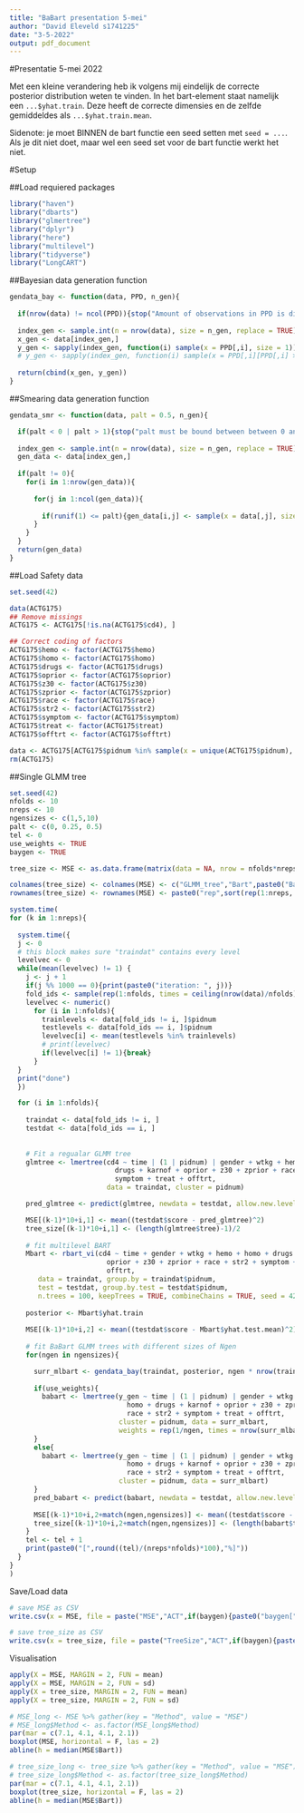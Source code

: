 ```yaml
---
title: "BaBart presentation 5-mei"
author: "David Eleveld s1741225"
date: "3-5-2022"
output: pdf_document
---
```


#Presentatie 5-mei 2022

Met een kleine verandering heb ik volgens mij eindelijk de correcte posterior distribution weten te vinden. In het bart-element staat namelijk een `...$yhat.train`. Deze heeft de correcte dimensies en de zelfde gemiddeldes als `...$yhat.train.mean`. 

Sidenote: je moet BINNEN de bart functie een seed setten met `seed = ...`. Als je dit niet doet, maar wel een seed set voor de bart functie werkt het niet.

#Setup

##Load requiered packages

```r
library("haven")
library("dbarts")
library("glmertree")
library("dplyr")
library("here")
library("multilevel")
library("tidyverse")
library("LongCART")
```

##Bayesian data generation function

```r
gendata_bay <- function(data, PPD, n_gen){
  
  if(nrow(data) != ncol(PPD)){stop("Amount of observations in PPD is different from data")}
  
  index_gen <- sample.int(n = nrow(data), size = n_gen, replace = TRUE)
  x_gen <- data[index_gen,]
  y_gen <- sapply(index_gen, function(i) sample(x = PPD[,i], size = 1))
  # y_gen <- sapply(index_gen, function(i) sample(x = PPD[,i][PPD[,i] >= quantile(PPD[,i], probs = .40) & PPD[,i] <= quantile(PPD[,i], probs = .60)], size = 1))
  
  return(cbind(x_gen, y_gen))
}
```

##Smearing data generation function

```r
gendata_smr <- function(data, palt = 0.5, n_gen){

  if(palt < 0 | palt > 1){stop("palt must be bound between between 0 and 1")}
  
  index_gen <- sample.int(n = nrow(data), size = n_gen, replace = TRUE)
  gen_data <- data[index_gen,]
  
  if(palt != 0){
    for(i in 1:nrow(gen_data)){
      
      for(j in 1:ncol(gen_data)){
        
        if(runif(1) <= palt){gen_data[i,j] <- sample(x = data[,j], size = 1)}
      }
    }
  }
  return(gen_data)
}
```

##Load Safety data

```r
set.seed(42)

data(ACTG175)
## Remove missings
ACTG175 <- ACTG175[!is.na(ACTG175$cd4), ]

## Correct coding of factors
ACTG175$hemo <- factor(ACTG175$hemo) 
ACTG175$homo <- factor(ACTG175$homo)
ACTG175$drugs <- factor(ACTG175$drugs)
ACTG175$oprior <- factor(ACTG175$oprior)
ACTG175$z30 <- factor(ACTG175$z30)
ACTG175$zprior <- factor(ACTG175$zprior)
ACTG175$race <- factor(ACTG175$race)
ACTG175$str2 <- factor(ACTG175$str2)
ACTG175$symptom <- factor(ACTG175$symptom)
ACTG175$treat <- factor(ACTG175$treat)
ACTG175$offtrt <- factor(ACTG175$offtrt)

data <- ACTG175[ACTG175$pidnum %in% sample(x = unique(ACTG175$pidnum), size = 455),]
rm(ACTG175)
```

##Single GLMM tree

```r
set.seed(42)
nfolds <- 10
nreps <- 10
ngensizes <- c(1,5,10)
palt <- c(0, 0.25, 0.5)
tel <- 0
use_weights <- TRUE
baygen <- TRUE

tree_size <- MSE <- as.data.frame(matrix(data = NA, nrow = nfolds*nreps, ncol = 2 + length(ngensizes)))

colnames(tree_size) <- colnames(MSE) <- c("GLMM_tree","Bart",paste0("BaBart_N*",ngensizes))
rownames(tree_size) <- rownames(MSE) <- paste0("rep",sort(rep(1:nreps, times = nfolds)),"_fold",rep(1:nfolds, times = nreps))

system.time(
for (k in 1:nreps){
  
  system.time({
  j <- 0
  # this block makes sure "traindat" contains every level
  levelvec <- 0
  while(mean(levelvec) != 1) {
    j <- j + 1
    if(j %% 1000 == 0){print(paste0("iteration: ", j))}
    fold_ids <- sample(rep(1:nfolds, times = ceiling(nrow(data)/nfolds)), size = nrow(data), replace = FALSE)
    levelvec <- numeric()
      for (i in 1:nfolds){
        trainlevels <- data[fold_ids != i, ]$pidnum
        testlevels <- data[fold_ids == i, ]$pidnum
        levelvec[i] <- mean(testlevels %in% trainlevels)
        # print(levelvec)
        if(levelvec[i] != 1){break}
      }
  }
  print("done")
  })

  for (i in 1:nfolds){
    
    traindat <- data[fold_ids != i, ]
    testdat <- data[fold_ids == i, ]
    
    
    # Fit a regualar GLMM tree
    glmtree <- lmertree(cd4 ~ time | (1 | pidnum) | gender + wtkg + hemo + homo +
                          drugs + karnof + oprior + z30 + zprior + race + str2 +
                          symptom + treat + offtrt, 
                        data = traindat, cluster = pidnum)

    pred_glmtree <- predict(glmtree, newdata = testdat, allow.new.levels = TRUE)

    MSE[(k-1)*10+i,1] <- mean((testdat$score - pred_glmtree)^2)
    tree_size[(k-1)*10+i,1] <- (length(glmtree$tree)-1)/2
    
    # fit multilevel BART
    Mbart <- rbart_vi(cd4 ~ time + gender + wtkg + hemo + homo + drugs + karnof +
                        oprior + z30 + zprior + race + str2 + symptom + treat + 
                        offtrt,
       data = traindat, group.by = traindat$pidnum,
       test = testdat, group.by.test = testdat$pidnum,
       n.trees = 100, keepTrees = TRUE, combineChains = TRUE, seed = 42)
    
    posterior <- Mbart$yhat.train
    
    MSE[(k-1)*10+i,2] <- mean((testdat$score - Mbart$yhat.test.mean)^2)
    
    # fit BaBart GLMM trees with different sizes of Ngen
    for(ngen in ngensizes){

      surr_mlbart <- gendata_bay(traindat, posterior, ngen * nrow(traindat))
      
      if(use_weights){
        babart <- lmertree(y_gen ~ time | (1 | pidnum) | gender + wtkg + hemo +
                             homo + drugs + karnof + oprior + z30 + zprior +
                             race + str2 + symptom + treat + offtrt,
                           cluster = pidnum, data = surr_mlbart,
                           weights = rep(1/ngen, times = nrow(surr_mlbart)))
      }
      else{
        babart <- lmertree(y_gen ~ time | (1 | pidnum) | gender + wtkg + hemo +
                             homo + drugs + karnof + oprior + z30 + zprior +
                             race + str2 + symptom + treat + offtrt,
                           cluster = pidnum, data = surr_mlbart)
      }
      pred_babart <- predict(babart, newdata = testdat, allow.new.levels = TRUE)
      
      MSE[(k-1)*10+i,2+match(ngen,ngensizes)] <- mean((testdat$score - pred_babart)^2)
      tree_size[(k-1)*10+i,2+match(ngen,ngensizes)] <- (length(babart$tree)-1)/2
    }
    tel <- tel + 1
    print(paste0("[",round((tel)/(nreps*nfolds)*100),"%]"))
  }
}
)

```

Save/Load data

```r
# save MSE as CSV
write.csv(x = MSE, file = paste("MSE","ACT",if(baygen){paste0("baygen[",paste(ngensizes, collapse = ","),"]")}else{paste0("smearing[",paste0(palt*100,"%", collapse = ","),"]")}, if(use_weights){"weighted"}, sep = "_"))

# save tree_size as CSV
write.csv(x = tree_size, file = paste("TreeSize","ACT",if(baygen){paste0("baygen[",paste(ngensizes, collapse = ","),"]")}else{paste0("smearing[",paste0(palt*100,"%", collapse = ","),"]")}, if(use_weights){"weighted"}, sep = "_"))
```

Visualisation

```r
apply(X = MSE, MARGIN = 2, FUN = mean)
apply(X = MSE, MARGIN = 2, FUN = sd)
apply(X = tree_size, MARGIN = 2, FUN = mean)
apply(X = tree_size, MARGIN = 2, FUN = sd)

# MSE_long <- MSE %>% gather(key = "Method", value = "MSE")
# MSE_long$Method <- as.factor(MSE_long$Method)
par(mar = c(7.1, 4.1, 4.1, 2.1))
boxplot(MSE, horizontal = F, las = 2)
abline(h = median(MSE$Bart))

# tree_size_long <- tree_size %>% gather(key = "Method", value = "MSE")
# tree_size_long$Method <- as.factor(tree_size_long$Method)
par(mar = c(7.1, 4.1, 4.1, 2.1))
boxplot(tree_size, horizontal = F, las = 2)
abline(h = median(MSE$Bart))
```

